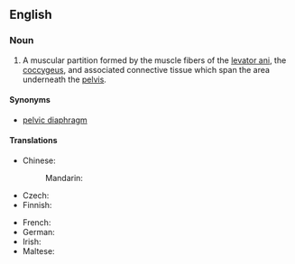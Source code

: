 ==English==
{{wikipedia}}

===Noun===
{{en-noun}}

# {{lb|en|anatomy}} A muscular partition formed by the muscle fibers of the [[levator ani]], the [[coccygeus]], and associated connective tissue which span the area underneath the [[pelvis]].

====Synonyms====
* [[pelvic diaphragm]]

====Translations====
{{trans-top|muscular partition}}
* Chinese:
*: Mandarin: {{t|cmn|骨盆底|tr=gǔpén dǐ}}
* Czech: {{t|cs|pánevní dno|n}}
* Finnish: {{t|fi|lantionpohja}}
{{trans-mid}}
* French: {{t-needed|fr}}
* German: {{t+|de|Beckenboden|m}}
* Irish: {{t|ga|urlár peilbheach|m}}
* Maltese: {{t|mt|qiegħ tal-pelvi|m}}
{{trans-bottom}}